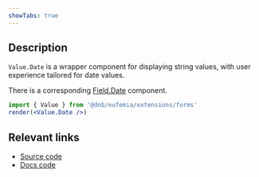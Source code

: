 ```yaml
---
showTabs: true
---
```


## Description

`Value.Date` is a wrapper component for displaying string values, with user experience tailored for date values.

There is a corresponding [Field.Date](/uilib/extensions/forms/feature-fields/Date) component.

```jsx
import { Value } from '@dnb/eufemia/extensions/forms'
render(<Value.Date />)
```

## Relevant links

- [Source code](https://github.com/dnbexperience/eufemia/tree/main/packages/dnb-eufemia/src/extensions/forms/Value/Date)
- [Docs code](https://github.com/dnbexperience/eufemia/tree/main/packages/dnb-design-system-portal/src/docs/uilib/extensions/forms/Value/Date)
